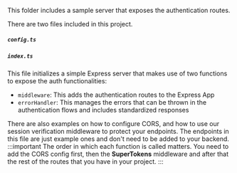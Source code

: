 


This folder includes a sample server that exposes the authentication routes.


There are two files included in this project. 

##### `config.ts`

<BackendConfigFile />

##### `index.ts`

This file initializes a simple Express server that makes use of two functions to expose the auth functionalities:
- `middleware`: This adds the authentication routes to the Express App 
- `errorHandler`: This manages the errors that can be thrown in the authentication flows and includes standardized responses

There are also examples on how to configure CORS, and how to use our session verification middleware to protect your endpoints. The endpoints in this file are just example ones and don't need to be added to your backend.
:::important
The order in which each function is called matters. You need to add the CORS config first, then the **SuperTokens** middleware and after that the rest of the
routes that you have in your project.
:::

